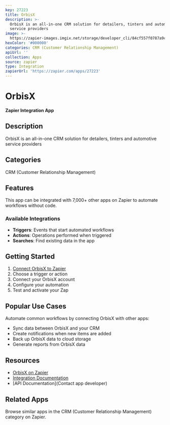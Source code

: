 ```yaml
---
key: 27223
title: OrbisX
description: >-
  OrbisX is an all-in-one CRM solution for detailers, tinters and automotive
  service providers
image: >-
  https://zapier-images.imgix.net/storage/developer_cli/84cf557f0787a9c2989c85987e210667.png?auto=format%2Ccompress&ixlib=python-3.0.0&q=50
hexColor: '#000000'
categories: CRM (Customer Relationship Management)
apiUrl: ''
collection: Apps
source: zapier
type: Integration
zapierUrl: 'https://zapier.com/apps/27223'
---
```

# OrbisX

**Zapier Integration App**

## Description

OrbisX is an all-in-one CRM solution for detailers, tinters and automotive service providers

## Categories

CRM (Customer Relationship Management)

## Features

This app can be integrated with 7,000+ other apps on Zapier to automate workflows without code.

### Available Integrations

- **Triggers**: Events that start automated workflows
- **Actions**: Operations performed when triggered
- **Searches**: Find existing data in the app

## Getting Started

1. [Connect OrbisX to Zapier](https://zapier.com/apps/27223)
2. Choose a trigger or action
3. Connect your OrbisX account
4. Configure your automation
5. Test and activate your Zap

## Popular Use Cases

Automate common workflows by connecting OrbisX with other apps:

- Sync data between OrbisX and your CRM
- Create notifications when new items are added
- Back up OrbisX data to cloud storage
- Generate reports from OrbisX data

## Resources

- [OrbisX on Zapier](https://zapier.com/apps/27223)
- [Integration Documentation](https://zapier.com/apps/27223/integrations)
- [API Documentation](Contact app developer)

## Related Apps

Browse similar apps in the CRM (Customer Relationship Management) category on Zapier.
